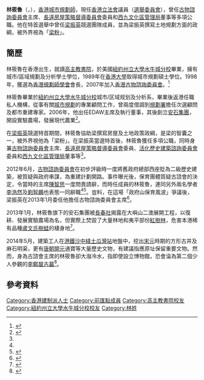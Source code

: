 {{Infobox_officeholder
| honorific-prefix = [[尊敬的#香港|The Honourable]]
| name = 林筱魯
| native_name = Andrew Lam Siu-lo
| native_name_lang = en
| honorific-suffix = [[銀紫荊星章|SBS]] [[太平紳士|JP]] 議員
| image name = 
| width = 
| Sex = 男
| office = [[File:Legco.svg|20px]] [[香港立法會|香港立法會]][[香港立法會議員列表|議員]]
| term_start = 2022年1月1日
| term_end = 
| constituency = [[選舉委員會界別|選舉委員會]]
| native place = 
| date of birth = 
| place of birth =
| residence = 
| party = 
| place of death =
| parents = 
| spouse = 
| children = 
| relatives =
| othername = 
| alma_mater = [[高主教書院|高主教書院]]<br/>[[紐約州立大學水牛城分校|紐約州立大學水牛城分校]]<br/>[[香港大學|香港大學]]
| educate = *{{flagicon|USA}} [[紐約州立大學水牛城分校|紐約州立大學水牛城分校]]城市/區域規劃及分析學士
*{{flagicon|HK}} [[香港大學|香港大學]]城市規劃碩士
}}
'''林筱魯'''{{SBSHK}}{{JP}}（{{lang-en|Andrew Lam Siu-lo}}，{{bd|1961年|}}），[[香港|香港]][[城市規劃師|城市規劃師]]，現任[[香港立法會|香港立法會]]議員（[[選舉委員會界別|選舉委員會]]），曾任[[古物諮詢委員會|古物諮詢委員會]]主席、[[長遠房屋策略督導委員會|長遠房屋策略督導委員會]]委員和[[西九文化區管理局|西九文化區管理局]]董事等多項公職。他在特首選舉中曾任[[梁振英|梁振英]]競選團隊成員，並為梁振英撰寫土地規劃方面的政綱，被外界視為「[[梁粉|梁粉]]」。

==簡歷==
林筱魯在香港出生，就讀[[高主教書院|高主教書院]]，於美國[[紐約州立大學水牛城分校|紐約州立大學水牛城分校]]畢業，擁有城市/區域規劃及分析學士學位，1989年在[[香港大學|香港大學]]取得城市規劃碩士學位。1998年，獲選為[[香港規劃師學會|香港規劃師學會]]會長，2007年加入[[香港古物諮詢委員會|香港古物諮詢委員會]]。<ref>{{cite web |url=http://www.accf.org.hk/tc_chi/pastevent_forum_bio/pastevent_forum_bio_88.html |title=林筱魯先生 |access-date=2018-02-05 |archive-date=2018-02-07 |archive-url=https://web.archive.org/web/20180207004955/http://www.accf.org.hk/tc_chi/pastevent_forum_bio/pastevent_forum_bio_88.html |dead-url=no }}</ref>

林筱魯畢業於[[紐約州立大學水牛城分校|紐約州立大學水牛城分校]]城市/区域规划及分析系，畢業後返港任職私人機構，從事有關[[城市規劃|城市規劃]]的專業顧問工作，曾兩度借調到[[規劃署|規劃署]]擔任次選顧問及都市重建專家。2006年，他出任EDAW主席及執行董事，其後創立[[安石集團|安石集團]]，開設實驗農場，發展現代農業<ref name="資本企業家">{{cite news|title=林筱魯：專業論述規劃保育覓社會共贏|url=http://www.capitalentrepreneur.com/common_emag/view_content.php?issue_no=99&pub_id=23&top_id=154&art_id=166073|agency=CAPITAL Entrepreneur 資本企業家|issue=第099期|access-date=2016-01-05|archive-url=https://web.archive.org/web/20170116143609/http://www.capitalentrepreneur.com/common_emag/view_content.php?issue_no=99&pub_id=23&top_id=154&art_id=166073|archive-date=2017-01-16|dead-url=yes}}</ref>。

在[[梁振英|梁振英]]競選特首期間，林筱魯協助梁撰寫房屋及土地政策政綱，是梁的智囊之一，被外界視他為「梁粉」。在梁振英當選特首後，林筱魯獲任多項公職，同時身兼[[古物諮詢委員會|古物諮詢委員會]]主席、[[長遠房屋策略督導委員會|長遠房屋策略督導委員會]]委員、[[活化歷史建築諮詢委員會|活化歷史建築諮詢委員會]]委員和[[西九文化區管理局|西九文化區管理局]]董事等<ref name="資本企業家"/>。

2012年6月，[[古物諮詢委員會|古物諮詢委員會]]在初步評級時一度將舊政府總部西座貶為二級歷史建築，被質疑與政府串謀，為重建計劃開路。事件曝光後，保育團體質疑古諮會的決定，令當時的主席[[陳智思|陳智思]]一度問責請辭，而時任成員的林筱魯，連同另外兩名學者[[李浩然|李浩然]]及[[劉智鵬|劉智鵬]]也表態一同辭職<ref name="資本企業家"/><ref>{{cite news|title=古諮會爆集體辭職|url=http://orientaldaily.on.cc/cnt/news/20120619/00176_012.html|agency=東方日報|date=2012-06-16|accessdate=2016-01-05|archive-date=2016-03-04|archive-url=https://web.archive.org/web/20160304224248/http://orientaldaily.on.cc/cnt/news/20120619/00176_012.html|dead-url=no}}</ref>。豈料，在這場「政府山保育風波」爭議後，梁振英在2013年1月委任他擔任古物諮詢委員會主席<ref>{{cite news|title=林筱魯擔任古諮會主席|url=http://singpao.com/XW/gat/201301/t20130103_411551.html|agency=香港成报|date=2013-01-03}}{{dead link|date=2018年3月 |bot=InternetArchiveBot |fix-attempted=yes }}</ref>。

2013年1月，林筱魯旗下的安石集團被[[長春社|長春社]]揭露在大嶼山二澳展開工程，以復耕、發展實驗農場為名，但實際上焚毀了大量林地和夷平部份[[紅樹林|紅樹林]]，危害本港稀有品種[[盧文氏樹蛙|盧文氏樹蛙]]的棲身地<ref>{{cite news|title=頭號梁粉　摧毀二澳紅樹林 古諮會主席　毀生態　霸官地|url=http://hk.apple.nextmedia.com/news/art/20130123/18143819|agency=蘋果日報|date=2013-01-23}}</ref>。

2014年5月，建築工人在[[港鐵|港鐵]][[沙田至中環綫|沙中綫]][[土瓜灣站|土瓜灣站]]地盤中，挖出[[宋朝|宋]][[元朝|元]]時期的方形古井及麻石明渠，更有[[唐朝|唐朝]][[開元|開元]]通寶等大量歷史文物，有建議指應原址保留重要文物。然而，身為古諮會主席的林筱魯卻大潑冷水，指即使設立博物館，恐會淪為第二個少人參觀的[[李鄭屋古墓|李鄭屋古墓]]<ref>{{cite news|title=沙中綫設博物館　林筱魯潑冷水|url=http://hk.apple.nextmedia.com/news/art/20140506/18710862|agency=蘋果日報|date=2014-05-06|accessdate=2016-01-05|archive-date=2016-03-04|archive-url=https://web.archive.org/web/20160304205119/http://hk.apple.nextmedia.com/news/art/20140506/18710862|dead-url=no}}</ref>。

==參考資料==
{{Reflist}}
{{香港特別行政區第七屆立法會議員}}
{{DEFAULTSORT:Lam}}

[[Category:香港建制派人士|Category:香港建制派人士]]
[[Category:前匯點成員|Category:前匯點成員]]
[[Category:高主教書院校友|Category:高主教書院校友]]
[[Category:紐約州立大學水牛城分校校友|Category:紐約州立大學水牛城分校校友]]
[[Category:林姓|Category:林姓]]